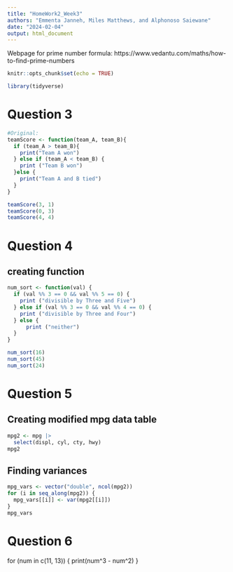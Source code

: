 ```yaml
---
title: "HomeWork2_Week3"
authors: "Emmenta Janneh, Miles Matthews, and Alphonoso Saiewane"
date: "2024-02-04"
output: html_document
---
```

Webpage for prime number formula:
https://www.vedantu.com/maths/how-to-find-prime-numbers


```r
knitr::opts_chunk$set(echo = TRUE)
```
```r
library(tidyverse)
```

# Question 3

```r
#Original:
teamScore <- function(team_A, team_B){
  if (team_A > team_B){
    print("Team A won")
  } else if (team_A < team_B) {
    print ("Team B won")
  }else {
    print("Team A and B tied")
  }
}

teamScore(3, 1)
teamScore(0, 3)
teamScore(4, 4)
```


# Question 4

## creating function
```r
num_sort <- function(val) {
  if (val %% 3 == 0 && val %% 5 == 0) {
    print ("divisible by Three and Five")
  } else if (val %% 3 == 0 && val %% 4 == 0) {
    print ("divisible by Three and Four")
  } else {
      print ("neither")
  }
}

num_sort(16)
num_sort(45)
num_sort(24)
```


# Question 5

## Creating modified mpg data table
```r
mpg2 <- mpg |>
  select(displ, cyl, cty, hwy)
mpg2
```

## Finding variances

```r
mpg_vars <- vector("double", ncol(mpg2))
for (i in seq_along(mpg2)) {
  mpg_vars[[i]] <- var(mpg2[[i]])
}
mpg_vars
```

# Question 6

for (num in c(11, 13)) {
  print(num^3 - num^2)
}
